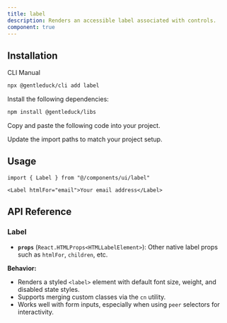 ```yaml
---
title: label
description: Renders an accessible label associated with controls.
component: true
---
```


<ComponentPreview name="label-1" description="A label" />

## Installation

<Tabs defaultValue="cli" >

<TabsList>
  <TabsTrigger value="cli">CLI</TabsTrigger>
  <TabsTrigger value="manual">Manual</TabsTrigger>
</TabsList>
<TabsContent value="cli">

```bash
npx @gentleduck/cli add label
```

</TabsContent>

<TabsContent value="manual">

<Steps>

<Step>Install the following dependencies:</Step>

```bash
npm install @gentleduck/libs
```

<Step>Copy and paste the following code into your project.</Step>

<ComponentSource name="label" />

<Step>Update the import paths to match your project setup.</Step>

</Steps>

</TabsContent>

</Tabs>

## Usage

```tsx
import { Label } from "@/components/ui/label"
```

```tsx
<Label htmlFor="email">Your email address</Label>
```

## API Reference

### **Label**

* **`props`** (`React.HTMLProps<HTMLLabelElement>`): Other native label props such as `htmlFor`, `children`, etc.

**Behavior:**

* Renders a styled `<label>` element with default font size, weight, and disabled state styles.
* Supports merging custom classes via the `cn` utility.
* Works well with form inputs, especially when using `peer` selectors for interactivity.

